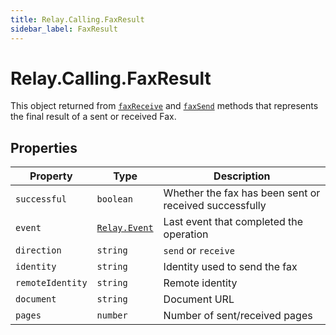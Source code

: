```yaml
---
title: Relay.Calling.FaxResult
sidebar_label: FaxResult
---
```


[faxreceive]: /sdks/reference/realtime-sdk/v2/sdks/nodejs/calling/call#faxreceive
[faxsend]: /sdks/reference/realtime-sdk/v2/sdks/nodejs/calling/call#faxsend
[relay-event]: /sdks/reference/realtime-sdk/v2/sdks/nodejs/event

# Relay.Calling.FaxResult

This object returned from [`faxReceive`][faxreceive] and [`faxSend`][faxsend] methods that represents the final result of a sent or received Fax.

## Properties

| Property | Type | Description |
| -------- | ---- | ----------- |
| `successful` | `boolean` | Whether the fax has been sent or received successfully |
| `event` | [`Relay.Event`][relay-event] | Last event that completed the operation |
| `direction` | `string` | `send` or `receive` |
| `identity` | `string` | Identity used to send the fax |
| `remoteIdentity` | `string` | Remote identity |
| `document` | `string` | Document URL |
| `pages` | `number` | Number of sent/received pages |